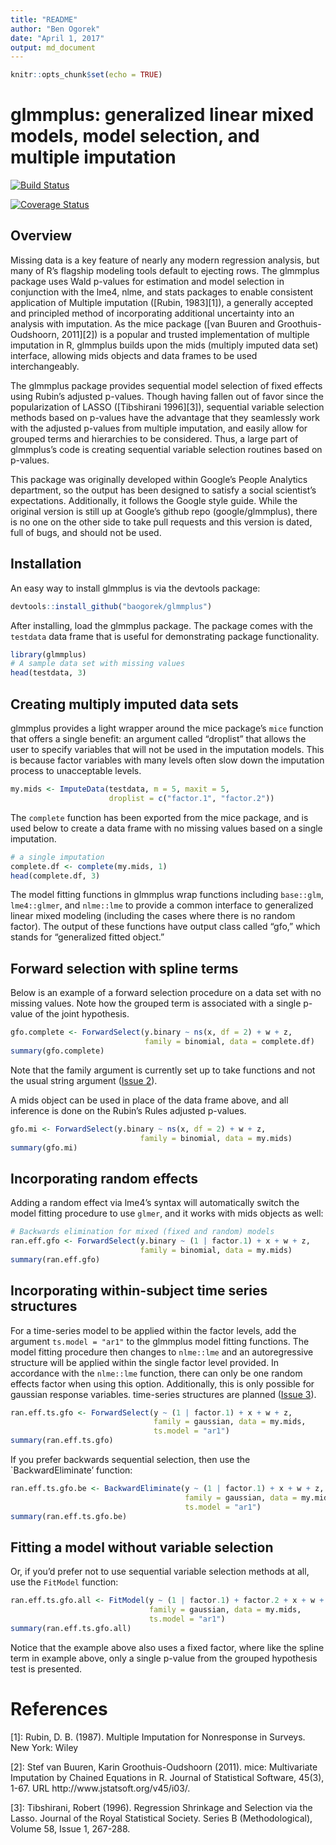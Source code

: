 ---
title: "README"
author: "Ben Ogorek"
date: "April 1, 2017"
output: md_document
---

```{r setup, include=FALSE}
knitr::opts_chunk$set(echo = TRUE)
```


glmmplus: generalized linear mixed models, model selection, and multiple imputation
=======================================================

[![Build Status](https://travis-ci.org/baogorek/glmmplus.svg?branch=master)](https://travis-ci.org/glmmplus)

[![Coverage Status](https://img.shields.io/codecov/c/github/baogorek/glmmplus/master.svg)](https://codecov.io/github/baogorek/glmmplus?branch=master)

## Overview

Missing data is a key feature of nearly any modern regression analysis, but
many of R's flagship modeling tools default to ejecting rows. 
The glmmplus package uses Wald p-values for estimation and model selection in
conjunction with the lme4, nlme, and stats packages to enable consistent 
application of Multiple imputation ([Rubin, 1983][1]), a generally accepted and
principled method of incorporating additional uncertainty into an analysis with
imputation. As the mice package ([van Buuren and Groothuis-Oudshoorn, 2011][2])
is a popular and trusted implementation of multiple imputation in R, glmmplus
builds upon the mids (multiply imputed data set) interface, allowing mids
objects and data frames to be used interchangeably.

The glmmplus package provides sequential model selection of fixed effects
using Rubin's adjusted p-values. Though having fallen out of favor since
the popularization of LASSO ([Tibshirani 1996][3]), sequential
variable selection methods based on p-values have the advantage that
they seamlessly work with the adjusted p-values from multiple imputation,
and easily allow for grouped terms and hierarchies to be considered.
Thus, a large part of glmmplus's code is creating sequential
variable selection routines based on p-values.

This package was originally developed within Google's People Analytics
department, so the output has been designed to satisfy a social scientist's
expectations. Additionally, it follows the Google style guide. While the
original version is still up at Google's github repo (google/glmmplus),
there is no one on the other side to take pull requests and this version
is dated, full of bugs, and should not be used.

## Installation

An easy way to install glmmplus is via the devtools package:

```{r eval = FALSE}
devtools::install_github("baogorek/glmmplus")
```


After installing, load the glmmplus package. The package comes with the
`testdata` data frame that is useful for demonstrating package functionality.
```{r}
library(glmmplus)
# A sample data set with missing values
head(testdata, 3)
```

## Creating multiply imputed data sets

glmmplus provides a light wrapper around the mice package's `mice` function
that offers a single benefit: an argument called "droplist" that
allows the user to specify variables that will not be used in the imputation
models. This is because factor variables with many levels often slow down the
imputation process to unacceptable levels.

```{r, results='hide'}
my.mids <- ImputeData(testdata, m = 5, maxit = 5,
                      droplist = c("factor.1", "factor.2"))
```

The `complete` function has been exported from the mice package, and is used
below to create a data frame with no missing values based on a single
imputation.
```{r}
# a single imputation
complete.df <- complete(my.mids, 1)
head(complete.df, 3)
```

The model fitting functions in glmmplus wrap functions including `base::glm`,
`lme4::glmer`, and `nlme::lme` to provide a common interface to generalized
linear mixed modeling (including the cases where there is no random factor).
The output of these functions have output class called "gfo,"
which stands for "generalized fitted object."

## Forward selection with spline terms 

Below is an example of a forward selection procedure on a data set with
no missing values. Note how the grouped term is associated with a single
p-value of the joint hypothesis.
```{r}
gfo.complete <- ForwardSelect(y.binary ~ ns(x, df = 2) + w + z,
                              family = binomial, data = complete.df)
summary(gfo.complete)
```

Note that the family argument is currently set up to take functions and not the
usual string argument ([Issue 2](https://github.com/baogorek/glmmplus/issues/2)).

A mids object can be used in place of the data frame above,
and all inference is done on the Rubin's Rules adjusted p-values.

```{r}
gfo.mi <- ForwardSelect(y.binary ~ ns(x, df = 2) + w + z,
                             family = binomial, data = my.mids)
summary(gfo.mi)
```

## Incorporating random effects

Adding a random effect via lme4's syntax will automatically switch the
model fitting procedure to use ```glmer```, and it works with mids objects as
well:
```{r}
# Backwards elimination for mixed (fixed and random) models
ran.eff.gfo <- ForwardSelect(y.binary ~ (1 | factor.1) + x + w + z,
                             family = binomial, data = my.mids)
summary(ran.eff.gfo)
```

## Incorporating within-subject time series structures

For a time-series model to be applied within the factor levels, add the argument
`ts.model = "ar1"` to the glmmplus model fitting functions. The model fitting
procedure then changes to `nlme::lme` and an autoregressive structure will be applied
within the single factor level provided. In accordance with the `nlme::lme`
function, there can only be one random effects factor when using this option.
Additionally, this is only possible for gaussian response variables.
time-series structures are planned ([Issue 3](https://github.com/baogorek/glmmplus/issues/3)).

```{r}
ran.eff.ts.gfo <- ForwardSelect(y ~ (1 | factor.1) + x + w + z,
                                family = gaussian, data = my.mids,
                                ts.model = "ar1")
summary(ran.eff.ts.gfo)
```

If you prefer backwards sequential selection, then use the `BackwardEliminate'
function:
```{r}
ran.eff.ts.gfo.be <- BackwardEliminate(y ~ (1 | factor.1) + x + w + z,
                                       family = gaussian, data = my.mids,
                                       ts.model = "ar1")
summary(ran.eff.ts.gfo.be)
```

## Fitting a model without variable selection
Or, if you'd prefer not to use sequential variable selection methods at all,
use the `FitModel` function:

```{r}
ran.eff.ts.gfo.all <- FitModel(y ~ (1 | factor.1) + factor.2 + x + w + z,
                               family = gaussian, data = my.mids,
                               ts.model = "ar1")
summary(ran.eff.ts.gfo.all)
```

Notice that the example above also uses a fixed factor, where like the spline
term in example above, only a single p-value from the grouped hypothesis test
is presented.

# References

[1]: Rubin, D. B. (1987). Multiple Imputation for Nonresponse in Surveys. New York: Wiley

[2]: Stef van Buuren, Karin Groothuis-Oudshoorn (2011). mice: Multivariate Imputation by Chained Equations in R.  Journal of Statistical Software, 45(3), 1-67. URL http://www.jstatsoft.org/v45/i03/.

[3]: Tibshirani, Robert (1996). Regression Shrinkage and Selection via the Lasso. Journal of the Royal Statistical Society. Series B (Methodological), Volume 58, Issue 1, 267-288.